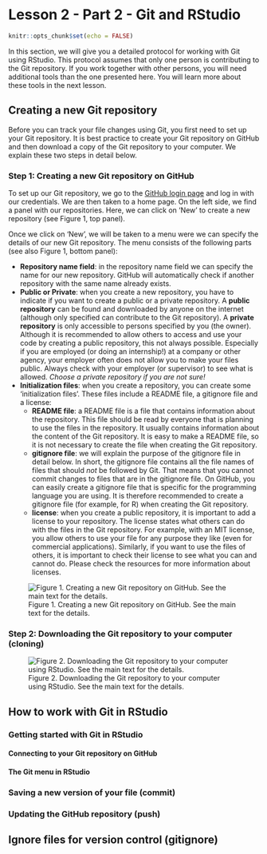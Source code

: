 # Lesson 2 - Part 2 - Git and RStudio

```r
knitr::opts_chunk$set(echo = FALSE)
```

In this section, we will give you a detailed protocol for working with Git using RStudio. This protocol assumes that only one person is contributing to the Git repository. If you work together with other persons, you will need additional tools than the one presented here. You will learn more about these tools in the next lesson.  

## Creating a new Git repository

Before you can track your file changes using Git, you first need to set up your Git repository. It is best practice to create your Git repository on GitHub and then download a copy of the Git repository to your computer. We explain these two steps in detail below.

### Step 1: Creating a new Git repository on GitHub

To set up our Git repository, we go to the [GitHub login page](https://github.com/login) and log in with our credentials. We are then taken to a home page. On the left side, we find a panel with our repositories. Here, we can click on 'New' to create a new repository (see Figure 1, top panel). 

Once we click on 'New', we will be taken to a menu were we can specify the details of our new Git repository. The menu consists of the following parts (see also Figure 1, bottom panel):

- **Repository name field**: in the repository name field we can specify the name for our new repository. GitHub will automatically check if another repository with the same name already exists. 
- **Public or Private**: when you create a new repository, you have to indicate if you want to create a public or a private repository. A **public repository** can be found and downloaded by anyone on the internet (although only specified can contribute to the Git repository). A **private repository** is only accessible to persons specified by you (the owner). Although it is recommended to allow others to access and use your code by creating a public repository, this not always possible. Especially if you are employed (or doing an internship!) at a company or other agency, your employer often does not allow you to make your files public. Always check with your employer (or supervisor) to see what is allowed. *Choose a private repository if you are not sure!*
- **Initialization files**: when you create a repository, you can create some 'initialization files'. These files include a README file, a gitignore file and a license:
  - **README file**: a README file is a file that contains information about the repository. This file should be read by everyone that is planning to use the files in the repository. It usually contains information about the content of the Git repository. It is easy to make a README file, so it is not necessary to create the file when creating the Git repository. 
  - **gitignore file**: we will explain the purpose of the gitignore file in detail below. In short, the gitignore file contains all the file names of files that should *not* be followed by Git. That means that you cannot commit changes to files that are in the gitignore file. On GitHub, you can easily create a gitignore file that is specific for the programming language you are using. It is therefore recommended to create a gitignore file (for example, for R) when creating the Git repository.
  - **license**: when you create a public repository, it is important to add a license to your repository. The license states what others can do with the files in the Git repository. For example, with an MIT license, you allow others to use your file for any purpose they like (even for commercial applications). Similarly, if you want to use the files of others, it is important to check their license to see what you can and cannot do. Please check the resources for more information about licenses.  

![Figure 1. Creating a new Git repository on GitHub. See the main text for the details.](images/lesson22_1_createRepo.png)

### Step 2: Downloading the Git repository to your computer (cloning)

![Figure 2. Downloading the Git repository to your computer using RStudio. See the main text for the details. ](images/lesson22_2_downloadRepo.png)




## How to work with Git in RStudio

### Getting started with Git in RStudio

#### Connecting to your Git repository on GitHub

#### The Git menu in RStudio

### Saving a new version of your file (commit)

### Updating the GitHub repository (push)




## Ignore files for version control (gitignore)


